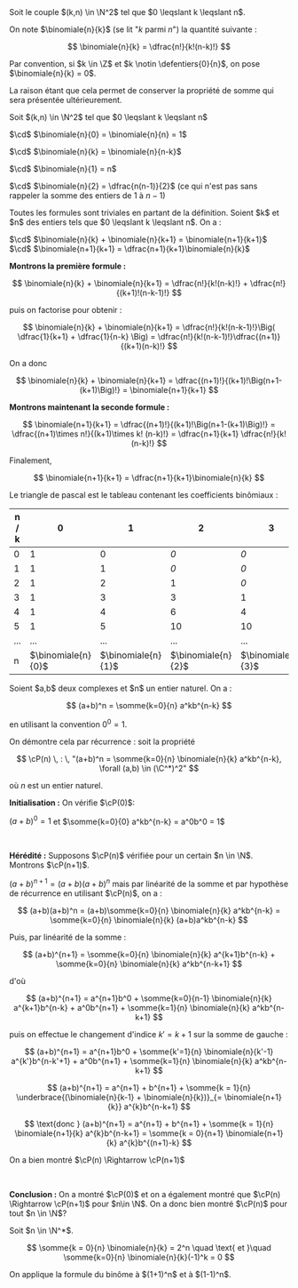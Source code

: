 

<Item type='definition' titre='coefficients binomiaux' searchDesc="binomial">
Soit le couple $(k,n) \in \N^2$ tel que $0 \leqslant k \leqslant n$. 

On note $\binomiale{n}{k}$ (se lit "$k$ parmi $n$") la quantité suivante :

$$ 
\binomiale{n}{k} = \dfrac{n!}{k!(n-k)!}
$$

</Item>

<Remarque titre='convention'>

Par convention, si $k \in \Z$ et $k \notin \defentiers{0}{n}$, on pose $\binomiale{n}{k} = 0$. 

La raison étant que cela permet de conserver la propriété de somme qui sera présentée ultérieurement.
</Remarque>

<Item type='corollaire' titre='formules usuelles' searchDesc="coefficients binomiaux">
Soit $(k,n) \in \N^2$ tel que $0 \leqslant k \leqslant n$

$\cd$ $\binomiale{n}{0} = \binomiale{n}{n} = 1$

$\cd$ $\binomiale{n}{k} = \binomiale{n}{n-k}$

$\cd$ $\binomiale{n}{1} = n$

$\cd$ $\binomiale{n}{2} = \dfrac{n(n-1)}{2}$ (ce qui n'est pas sans rappeler la somme des entiers de $1$ à $n-1$)
</Item>

<Hideable type='démonstration' titre=''>
Toutes les formules sont triviales en partant de la définition.
</Hideable>


<Item type='proposition' titre='formulaire des coefficients binômiaux'>
Soient $k$ et $n$ des entiers tels que $0 \leqslant k \leqslant n$. On a :

$\cd$ $\binomiale{n}{k} + \binomiale{n}{k+1} = \binomiale{n+1}{k+1}$
$\cd$ $\binomiale{n+1}{k+1} = \dfrac{n+1}{k+1}\binomiale{n}{k}$
</Item>

<Hideable type='démonstration' titre=''>

**Montrons la première formule :** 

$$
\binomiale{n}{k} + \binomiale{n}{k+1} = \dfrac{n!}{k!(n-k)!} + \dfrac{n!}{(k+1)!(n-k-1)!}
$$

puis on factorise pour obtenir :

$$
\binomiale{n}{k} + \binomiale{n}{k+1} = \dfrac{n!}{k!(n-k-1)!}\Big( \dfrac{1}{k+1} + \dfrac{1}{n-k} \Big) = \dfrac{n!}{k!(n-k-1)!}\dfrac{(n+1)}{(k+1)(n-k)!}
$$

On a donc 

$$
\binomiale{n}{k} + \binomiale{n}{k+1} = \dfrac{(n+1)!}{(k+1)!\Big(n+1-(k+1)\Big)!} = \binomiale{n+1}{k+1}
$$


**Montrons maintenant la seconde formule :** 

$$
\binomiale{n+1}{k+1} = \dfrac{(n+1)!}{(k+1)!\Big(n+1-(k+1)\Big)!} = \dfrac{(n+1)\times n!}{(k+1)\times k! (n-k)!} = \dfrac{n+1}{k+1} \dfrac{n!}{k!(n-k)!} 
$$

Finalement, 

$$
\binomiale{n+1}{k+1} = \dfrac{n+1}{k+1}\binomiale{n}{k}
$$

</Hideable>

<Item type='definition' titre='triangle de Pascal' searchDesc="coefficients binomiaux">
Le triangle de pascal est le tableau contenant les coefficients binômiaux :

| n / k | 0 | 1 | 2 | 3 | 4 | 5 | ... | n |
|---|---|---|---|---|---|---|---|---|
| 0 | 1 | 0 | *0* | *0* | *0* | *0* | ... | *0* |
| 1 | 1 | 1 | *0* | *0* | *0* | *0* | ... | *0* |
| 2 | 1 | 2 | 1 | *0* | *0* | *0* | ... | *0* |
| 3 | 1 | 3 | 3 | 1 | *0* | *0* | ... | *0* |
| 4 | 1 | 4 | 6 | 4 | 1 | *0* | ... | *0* |
| 5 | 1 | 5 | 10 | 10 | 5 | 1 | ... | *0* |
| ... | ... | ... | ... | ... | ... | ... | ... | ... |
| n | $\binomiale{n}{0}$ | $\binomiale{n}{1}$ | $\binomiale{n}{2}$ | $\binomiale{n}{3}$ | $\binomiale{n}{4}$ | $\binomiale{n}{5}$ | ... | 1 |
</Item>

<Item type='proposition' titre='formule du binôme de newton' searchDesc="coefficients binomiaux">
Soient $a,b$ deux complexes et $n$ un entier naturel. On a :

$$
(a+b)^n = \somme{k=0}{n} a^kb^{n-k} 
$$

en utilisant la convention $0^0 = 1$.
</Item>

<Hideable type='démonstration' titre=''>

On démontre cela par récurrence : soit la propriété 

$$
\cP(n) \, : \, "(a+b)^n = \somme{k=0}{n} \binomiale{n}{k} a^kb^{n-k}, \forall (a,b) \in (\C^*)^2"
$$

où $n$ est un entier naturel.

**Initialisation :** On vérifie $\cP(0)$:

 $(a+b)^0 = 1$ et $\somme{k=0}{0} a^kb^{n-k} = a^0b^0 = 1$

<br/>

**Hérédité :** Supposons $\cP(n)$ vérifiée pour un certain $n \in \N$. Montrons $\cP(n+1)$.

$(a+b)^{n+1} = (a+b)(a+b)^n$ mais par linéarité de la somme et par hypothèse de récurrence en utilisant $\cP(n)$, on a :

$$
(a+b)(a+b)^n = (a+b)\somme{k=0}{n} \binomiale{n}{k} a^kb^{n-k} = \somme{k=0}{n} \binomiale{n}{k} (a+b)a^kb^{n-k} 
$$

Puis, par linéarité de la somme :

$$
(a+b)^{n+1} = \somme{k=0}{n} \binomiale{n}{k} a^{k+1}b^{n-k} + \somme{k=0}{n} \binomiale{n}{k} a^kb^{n-k+1} 
$$ 

d'où

$$
(a+b)^{n+1} = a^{n+1}b^0 + \somme{k=0}{n-1} \binomiale{n}{k} a^{k+1}b^{n-k} + a^0b^{n+1} + \somme{k=1}{n} \binomiale{n}{k} a^kb^{n-k+1} 
$$ 

puis on effectue le changement d'indice $k' = k+1$ sur la somme de gauche :

$$
(a+b)^{n+1} = a^{n+1}b^0 + \somme{k'=1}{n} \binomiale{n}{k'-1} a^{k'}b^{n-k'+1} + a^0b^{n+1} + \somme{k=1}{n} \binomiale{n}{k} a^kb^{n-k+1} 
$$


$$
(a+b)^{n+1} = a^{n+1} + b^{n+1}  + \somme{k = 1}{n} \underbrace{(\binomiale{n}{k-1} + \binomiale{n}{k})}_{= \binomiale{n+1}{k}} a^{k}b^{n-k+1}
$$

$$
 \text{donc } (a+b)^{n+1} = a^{n+1} + b^{n+1}  + \somme{k = 1}{n} \binomiale{n+1}{k} a^{k}b^{n-k+1} = \somme{k = 0}{n+1} \binomiale{n+1}{k} a^{k}b^{(n+1)-k}
$$

On a bien montré $\cP(n) \Rightarrow \cP(n+1)$

<br/>

**Conclusion :** On a montré $\cP(0)$ et on a également montré que $\cP(n) \Rightarrow \cP(n+1)$ pour $n\in \N$. On a donc bien montré $\cP(n)$ pour tout $n \in \N$?

</Hideable>

<Item type='corollaire' titre='somme et somme alternée des coefficients binômiaux'>
Soit $n \in \N^*$. 

$$
\somme{k = 0}{n} \binomiale{n}{k} = 2^n \quad \text{ et }\quad \somme{k=0}{n} \binomiale{n}{k}(-1)^k = 0
$$
</Item>

<Hideable type='démonstration' titre=''>
On applique la formule du binôme à $(1+1)^n$ et à $(1-1)^n$.
</Hideable>